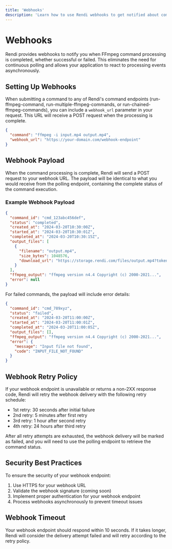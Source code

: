 ```yaml
---
title: 'Webhooks'
description: 'Learn how to use Rendi webhooks to get notified about command processing status'
---
```


# Webhooks

Rendi provides webhooks to notify you when FFmpeg command processing is completed, whether successful or failed. This eliminates the need for continuous polling and allows your application to react to processing events asynchronously.

## Setting Up Webhooks

When submitting a command to any of Rendi's command endpoints (run-ffmpeg-command, run-multiple-ffmpeg-commands, or run-chained-ffmpeg-commands), you can include a `webhook_url` parameter in your request. This URL will receive a POST request when the processing is complete.

```json
{
  "command": "ffmpeg -i input.mp4 output.mp4",
  "webhook_url": "https://your-domain.com/webhook-endpoint"
}
```

## Webhook Payload

When the command processing is complete, Rendi will send a POST request to your webhook URL. The payload will be identical to what you would receive from the polling endpoint, containing the complete status of the command execution.

### Example Webhook Payload

```json
{
  "command_id": "cmd_123abc456def",
  "status": "completed",
  "created_at": "2024-03-20T10:30:00Z",
  "started_at": "2024-03-20T10:30:01Z",
  "completed_at": "2024-03-20T10:30:15Z",
  "output_files": [
    {
      "filename": "output.mp4",
      "size_bytes": 1048576,
      "download_url": "https://storage.rendi.com/files/output.mp4?token=xyz"
    }
  ],
  "ffmpeg_output": "ffmpeg version n4.4 Copyright (c) 2000-2021...",
  "error": null
}
```

For failed commands, the payload will include error details:

```json
{
  "command_id": "cmd_789xyz",
  "status": "failed",
  "created_at": "2024-03-20T11:00:00Z",
  "started_at": "2024-03-20T11:00:01Z",
  "completed_at": "2024-03-20T11:00:05Z",
  "output_files": [],
  "ffmpeg_output": "ffmpeg version n4.4 Copyright (c) 2000-2021...",
  "error": {
    "message": "Input file not found",
    "code": "INPUT_FILE_NOT_FOUND"
  }
}
```

## Webhook Retry Policy

If your webhook endpoint is unavailable or returns a non-2XX response code, Rendi will retry the webhook delivery with the following retry schedule:
- 1st retry: 30 seconds after initial failure
- 2nd retry: 5 minutes after first retry
- 3rd retry: 1 hour after second retry
- 4th retry: 24 hours after third retry

After all retry attempts are exhausted, the webhook delivery will be marked as failed, and you will need to use the polling endpoint to retrieve the command status.

## Security Best Practices

To ensure the security of your webhook endpoint:

1. Use HTTPS for your webhook URL
2. Validate the webhook signature (coming soon)
3. Implement proper authentication for your webhook endpoint
4. Process webhooks asynchronously to prevent timeout issues

## Webhook Timeout

Your webhook endpoint should respond within 10 seconds. If it takes longer, Rendi will consider the delivery attempt failed and will retry according to the retry policy.
